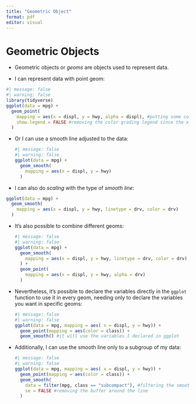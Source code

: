 ```yaml
---
title: "Geometric Object"
format: pdf
editor: visual
---
```


# Geometric Objects

-   Geometric objects or *geoms* are objects used to represent data.

-   I can represent data with point geom:

```r
#| message: false
#| warning: false
library(tidyverse)
ggplot(data = mpg) +
  geom_point(
    mapping = aes(x = displ, y = hwy, alpha = displ), #putting some color grading just for aesthetics
    show.legend = FALSE #removing the color grading legend since the x axis already do the job! 
  )

```

-   Or I can use a smooth line adjusted to the data:

    ```r
    #| message: false
    #| warning: false
    ggplot(data = mpg) +
      geom_smooth(
        mapping = aes(x = displ, y = hwy)
      )

    ```

-   I can also do *scaling* with the type of *smooth line*:

```r
ggplot(data = mpg) +
  geom_smooth(
    mapping = aes(x = displ, y = hwy, linetype = drv, color = drv)
  )

```

-   It's also possible to combine different geoms:

    ```r
    #| message: false
    #| warning: false
    ggplot(data = mpg) +
      geom_smooth(
        mapping = aes(x = displ, y = hwy, linetype = drv, color = drv)
      ) +
      geom_point(
        mapping = aes(x = displ, y = hwy, alpha = drv)
      )
    ```

-   Nevertheless, it's possible to declare the variables directly in the `ggplot` function to use it in every geom, needing only to declare the variables you want in specific geoms:

    ```r
    #| message: false
    #| warning: false
    ggplot(data = mpg, mapping = aes( x = displ, y = hwy)) +
      geom_point(mapping = aes(color = class)) + 
      geom_smooth() #it will use the variables I declared in ggplot

    ```

-   Additionally, I can use the smooth line only to a subgroup of my data:

    ```r
    #| message: false
    #| warning: false
    ggplot(data = mpg, mapping = aes( x = displ, y = hwy)) +
      geom_point(mapping = aes(color = class)) + 
      geom_smooth(
        data = filter(mpg, class == "subcompact"), #filtering the smooth geom to the subgroup
        se = FALSE #removing the buffer around the line
      )

    ```
